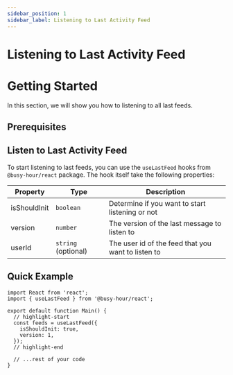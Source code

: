 ```yaml
---
sidebar_position: 1
sidebar_label: Listening to Last Activity Feed
---
```


# Listening to Last Activity Feed


# Getting Started

In this section, we will show you how to listening to all last feeds.

## Prerequisites

<GettingStartedPrerequisites />

## Listen to Last Activity Feed

To start listening to last feeds, you can use the `useLastFeed` hooks from `@busy-hour/react` package. The hook itself take the following properties:

| Property     | Type                | Description                                        |
| ------------ | ------------------- | -------------------------------------------------- |
| isShouldInit | `boolean`           | Determine if you want to start listening or not    |
| version      | `number`            | The version of the last message to listen to       |
| userId       | `string` (optional) | The user id of the feed that you want to listen to |

## Quick Example

```tsx title="src/main.tsx"
import React from 'react';
import { useLastFeed } from '@busy-hour/react';

export default function Main() {
  // highlight-start
  const feeds = useLastFeed({
    isShouldInit: true,
    version: 1,
  });
  // highlight-end

  // ...rest of your code
}
```
